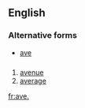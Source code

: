{{also|ave|Ave|avè}}
==English==

===Alternative forms===
* [[ave]]

==={{abbreviation}}===
{{head|en|abbreviation}}

# [[avenue]]
# [[average]] {{rfv-sense}}

[[fr:ave.]]